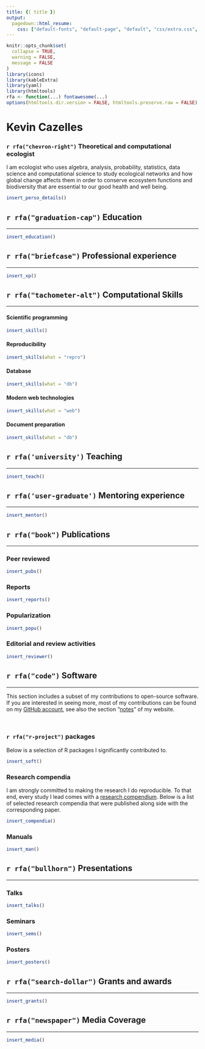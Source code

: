 ```yaml
---
title: {{ title }}
output:
  pagedown::html_resume:
    css: ["default-fonts", "default-page", "default", "css/extra.css", "css/fonts.css"]
---
```



```r
knitr::opts_chunk$set(
  collapse = TRUE,
  warning = FALSE,
  message = FALSE
)
library(icons)
library(kableExtra)
library(yaml)
library(htmltools)
rfa <- function(...) fontawesome(...)
options(htmltools.dir.version = FALSE, htmltools.preserve.raw = FALSE)
```




<div class="details_container">

<div class="left details font90 width62">

<div class="main_title">
  <h1> Kevin Cazelles </h1>
  <h3> `r rfa("chevron-right")` Theoretical and computational ecologist</h3>
</div>

I am ecologist who uses algebra, analysis, probability, statistics, data science and computational science to study ecological networks and how global change affects them in order to conserve ecosystem functions and biodiversity that are essential to our good health and well being.

</div>


<div class="right details font85 width38">

```R
insert_perso_details()
```  
</div>


</div>



<div class="left sections_container width100">



## `r rfa("graduation-cap")` Education

<hr>

```R
insert_education()
```


## `r rfa("briefcase")` Professional experience 

<hr>


```R
insert_xp()
```

## `r rfa("tachometer-alt")` Computational Skills

<hr>


<div class="left details width100">


<div class="left width50">

#### Scientific programming

```R
insert_skills()
```

#### Reproducibility

```R
insert_skills(what = "repro")
```

</div>


<div class="right width50">

#### Database

```R
insert_skills(what = "db")
```


#### Modern web technologies

```R
insert_skills(what = "web")
```

#### Document preparation

```R
insert_skills(what = "db")
```

</div>


</div>



## `r rfa('university')` Teaching

<hr>

```R
insert_teach()
```

## `r rfa('user-graduate')` Mentoring experience

<hr>

```R
insert_mentor()
```



## `r rfa("book")` Publications

<hr>

### Peer reviewed

```R
insert_pubs()
```

### Reports

```R
insert_reports()
```

### Popularization

```R
insert_popu()
```



### Editorial and review activities

```R
insert_reviewer()
```



## `r rfa("code")` Software

<hr>

This section includes a subset of my contributions to open-source software. If you are interested in seeing more, most of my contributions can be found on my [GitHub account](https://github.com/KevCaz), see also the section "[notes](https://kevcaz.github.io/notes/)" of my website. 

<br>


### `r rfa("r-project")` packages

<div class="font90">

Below is a selection of R packages I significantly contributed to. 

</div>

```R
insert_soft()
```


### Research compendia 

<div class="font90">

I am strongly committed to making the research I do reproducible. To that end, every study I lead comes with a [research compendium](https://research-compendium.science/). Below is a list of selected research compendia that were published along side with the corresponding paper. 

</div>

```R
insert_compendia()
```


### Manuals  

```R
insert_man()
```




## `r rfa("bullhorn")` Presentations

<hr>


### Talks 

```R
insert_talks()
```

### Seminars

```R
insert_sems()
```

### Posters

```R
insert_posters()
```



## `r rfa("search-dollar")` Grants and awards

<hr>

```R
insert_grants()
```


## `r rfa("newspaper")` Media Coverage

<hr>

```R
insert_media()
```

</div>
